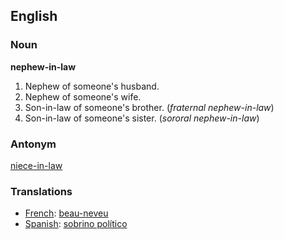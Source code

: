 ==English==

===Noun===
'''nephew-in-law'''

#Nephew of someone's husband.
#Nephew of someone's wife.
#Son-in-law of someone's brother. (''fraternal nephew-in-law'')
#Son-in-law of someone's sister. (''sororal nephew-in-law'')

===Antonym===

[[niece-in-law]]

===Translations===
*[[French]]: [[beau-neveu]]
*[[Spanish]]: [[sobrino político]]